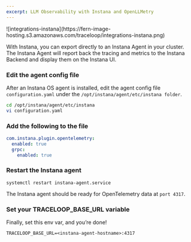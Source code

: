 ```yaml
---
excerpt: LLM Observability with Instana and OpenLLMetry
---
```


<Frame>
![integrations-instana](https://fern-image-hosting.s3.amazonaws.com/traceloop/integrations-instana.png)
</Frame>

With Instana, you can export directly to an Instana Agent in your cluster. The Instana Agent will report back the tracing and metrics to the Instana Backend and display them on the Instana UI.

<Steps>

### Edit the agent config file

After an Instana OS agent is installed, edit the agent config file `configuration.yaml` under the `/opt/instana/agent/etc/instana folder`.

```bash
cd /opt/instana/agent/etc/instana
vi configuration.yaml
```

### Add the following to the file

```yaml
com.instana.plugin.opentelemetry:
  enabled: true
  grpc:
    enabled: true
```

### Restart the Instana agent

```
systemctl restart instana-agent.service
```

The Instana agent should be ready for OpenTelemetry data at `port 4317`.

### Set your TRACELOOP_BASE_URL variable

Finally, set this env var, and you’re done!

```
TRACELOOP_BASE_URL=<instana-agent-hostname>:4317
```
</Steps>







